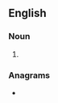 ==English==

===Noun===
{{head|en|noun form}}

# {{plural of|paperer|lang=en}}

===Anagrams===
* {{anagrams|en|a=aeepprrs|prepares|preparse|repapers}}